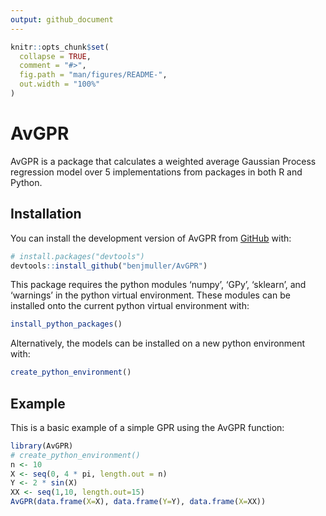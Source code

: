 ```yaml
---
output: github_document
---
```


<!-- README.md is generated from README.Rmd. Please edit that file -->

```r
knitr::opts_chunk$set(
  collapse = TRUE,
  comment = "#>",
  fig.path = "man/figures/README-",
  out.width = "100%"
)
```

# AvGPR

<!-- badges: start -->
<!-- badges: end -->

AvGPR is a package that calculates a weighted average Gaussian Process regression model over 5 implementations from packages in both R and Python.

## Installation

You can install the development version of AvGPR from [GitHub](https://github.com/) with:

``` r
# install.packages("devtools")
devtools::install_github("benjmuller/AvGPR")
```

This package requires the python modules 'numpy', 'GPy', 'sklearn', and 'warnings' in the python virtual environment. These modules can be installed onto the current python virtual environment with:

``` r
install_python_packages()
```

Alternatively, the models can be installed on a new python environment with:

``` r
create_python_environment()
```

## Example

This is a basic example of a simple GPR using the AvGPR function:

``` r
library(AvGPR)
# create_python_environment()
n <- 10
X <- seq(0, 4 * pi, length.out = n)
Y <- 2 * sin(X)
XX <- seq(1,10, length.out=15)
AvGPR(data.frame(X=X), data.frame(Y=Y), data.frame(X=XX))
```
